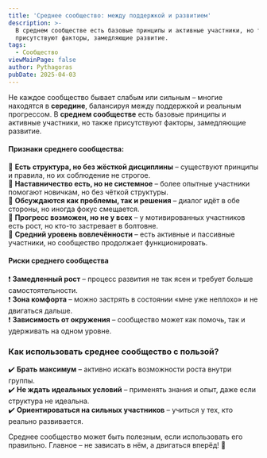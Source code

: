 ```yaml
---
title: 'Среднее сообщество: между поддержкой и развитием'
description: >-
  В среднем сообществе есть базовые принципы и активные участники, но также
  присутствуют факторы, замедляющие развитие.
tags:
  - Сообщество
viewMainPage: false
author: Pythagoras
pubDate: 2025-04-03
---
```

Не каждое сообщество бывает слабым или сильным – многие находятся в **середине**, балансируя между поддержкой и реальным прогрессом. В **среднем сообществе** есть базовые принципы и активные участники, но также присутствуют факторы, замедляющие развитие.

#### **Признаки среднего сообщества:**

🔹 **Есть структура, но без жёсткой дисциплины** – существуют принципы и правила, но их соблюдение не строгое.\
🔹 **Наставничество есть, но не системное** – более опытные участники помогают новичкам, но без чёткой структуры.\
🔹 **Обсуждаются как проблемы, так и решения** – диалог идёт в обе стороны, но иногда фокус смещается.\
🔹 **Прогресс возможен, но не у всех** – у мотивированных участников есть рост, но кто-то застревает в болтовне.\
🔹 **Средний уровень вовлечённости** – есть активные и пассивные участники, но сообщество продолжает функционировать.

#### **Риски среднего сообщества**

❗ **Замедленный рост** – процесс развития не так ясен и требует больше самостоятельности.\
❗ **Зона комфорта** – можно застрять в состоянии «мне уже неплохо» и не двигаться дальше.\
❗ **Зависимость от окружения** – сообщество может как помочь, так и удерживать на одном уровне.

### **Как использовать среднее сообщество с пользой?**

✔️ **Брать максимум** – активно искать возможности роста внутри группы.\
✔️ **Не ждать идеальных условий** – применять знания и опыт, даже если структура не идеальна.\
✔️ **Ориентироваться на сильных участников** – учиться у тех, кто реально развивается.

Среднее сообщество может быть полезным, если использовать его правильно. Главное – не зависать в нём, а двигаться вперёд! 🚀
